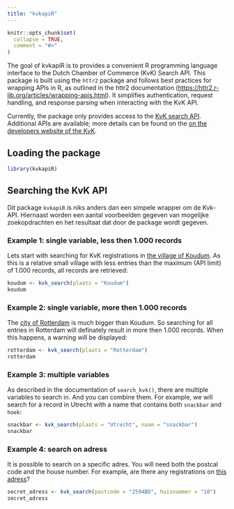 ```yaml
---
title: "kvkapiR"
---
```


```r
knitr::opts_chunk$set(
  collapse = TRUE,
  comment = "#>"
)
```

The goal of kvkapiR is to provides a convenient R programming language interface to the Dutch Chamber of Commerce (KvK) Search API. This package is built using the `httr2` package and follows best practices for wrapping APIs in R, as outlined in the httr2 documentation (<https://httr2.r-lib.org/articles/wrapping-apis.html>). It simplifies authentication, request handling, and response parsing when interacting with the KvK API.

Currently, the package only provides access to the [KvK search API](https://developers.kvk.nl/apis/zoeken). Additional APIs are available; more details can be found on the  [on the developers website of the KvK](https://developers.kvk.nl/apis).


## Loading the package

```r
library(kvkapiR)
```

## Searching the KvK API

Dit package `kvkapiR` is niks anders dan een simpele wrapper om de Kvk-API. Hiernaast worden een aantal voorbeelden gegeven van mogelijke zoekopdrachten en het resultaat dat door de package wordt gegeven.

### Example 1: single variable, less then 1.000 records

Lets start with searching for KvK registrations in [the village of Koudum](https://nl.wikipedia.org/wiki/Koudum). As this is a relative small village with less entries than the maximum (API limit) of 1.000 records, all records are retrieved:

```r
koudum <- kvk_search(plaats = "Koudum")
koudum
```

### Example 2: single variable, more then 1.000 records

The [city of Rotterdam](https://nl.wikipedia.org/wiki/Rotterdam) is much bigger than Koudum. So searching for all entries in Rotterdam will definately result in more then 1.000 records. When this happens, a warning will be displayed:

```r
rotterdam <- kvk_search(plaats = "Rotterdam")
rotterdam
```

### Example 3: multiple variables

As described in the documentation of `search_kvk()`, there are multiple variables to search in. And you can combine them. For example, we will search for a record in Utrecht with a name that contains both `snackbar` and `hoek`:

```r
snackbar <- kvk_search(plaats = "Utrecht", naam = "snackbar")
snackbar
```

### Example 4: search on adress

It is possible to search on a specific adres. You will need both the postcal code and the house number. For example, are there any registrations on [this adress](https://maps.app.goo.gl/KJhYVDH3fV8cxWJ2A)? 

```r
secret_adress <- kvk_search(postcode = "2594BD", huisnummer = "10")
secret_adress
```

